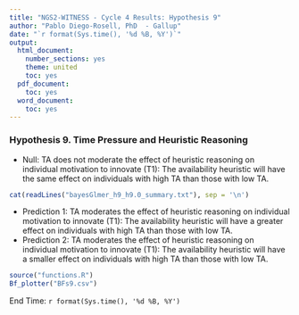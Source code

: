 ---
title: "NGS2-WITNESS - Cycle 4 Results: Hypothesis 9"
author: "Pablo Diego-Rosell, PhD  - Gallup"
date: "`r format(Sys.time(), '%d %B, %Y')`"
output:
  html_document:
    number_sections: yes
    theme: united
    toc: yes
  pdf_document:
    toc: yes
  word_document:
    toc: yes
---

### Hypothesis 9. Time Pressure and Heuristic Reasoning
- Null: TA does not moderate the effect of heuristic reasoning on individual motivation to innovate (T1): The availability heuristic will have the same effect on individuals with high TA than those with low TA. 

```{r comment=''}
cat(readLines("bayesGlmer_h9_h9.0_summary.txt"), sep = '\n')
```
- Prediction 1: TA moderates the effect of heuristic reasoning on individual motivation to innovate (T1): The availability heuristic will have a greater effect on individuals with high TA than those with low TA. 
- Prediction 2: TA moderates the effect of heuristic reasoning on individual motivation to innovate (T1): The availability heuristic will have a smaller effect on individuals with high TA than those with low TA.

```{r, fig.hold='hold', out.width = "50%"}
source("functions.R")
Bf_plotter("BFs9.csv")
```

End Time: `r format(Sys.time(), '%d %B, %Y')`

<br />
<br />
<br />
